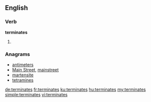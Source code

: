 
==English==

===Verb===
'''terminates'''

# {{third-person singular of|terminate}}

===Anagrams===
* [[antimeters#English|antimeters]]
* [[Main Street#English|Main Street]], [[mainstreet#English|mainstreet]]
* [[martensite#English|martensite]]
* [[tetramines#English|tetramines]]

[[de:terminates]]
[[fr:terminates]]
[[ku:terminates]]
[[hu:terminates]]
[[my:terminates]]
[[simple:terminates]]
[[vi:terminates]]